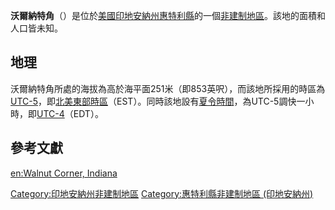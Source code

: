{{noteTA
|G1=USState
|G2=地名
|G3=Unit
}}
{{Infobox settlement
|official_name            = 沃爾納特角
|native_name = Walnut Corner
|settlement_type          = [[非建制地區|非建制地區]]
|image_skyline            = 
|imagesize                = 
|image_map                = 
|mapsize                  = 
|pushpin_map              = USA Indiana
|pushpin_label            = 沃爾納特角
|pushpin_label_position   = top
|pushpin_map_caption      = 沃爾納特角在印地安納州的位置
|subdivision_type         = [[世界政區索引|國家]]
|subdivision_type1        = [[美国州份|州份]]
|subdivision_type2        = [[印地安納州行政区划|縣]]
|subdivision_name         = [[美国|美国]]
|subdivision_name1        = [[印地安納州|印地安納州]]
|subdivision_name2        = [[惠特利縣_(印地安納州)|惠特利縣]]
|elevation_ft             = 853
|elevation_m              = 251
|area_total_km2           = 
|area_total_sq_mi         = 
|area_land_km2            = 
|area_land_sq_mi          = 
|area_water_km2           = 
|area_water_sq_mi         = 
|population_as_of         = 2010
|population_footnotes     = 
|population_total         = 
|population_metro         = 
|population_density_km2   = auto
|population_density_sq_mi = auto
|timezone                 = [[北美东部时区|北美东部时区]]
|utc_offset               = -5
|coordinates              = {{coord|41|07|57|N|85|29|45|W|display=inline,title}}
| coor_pinpoint           = 
| coordinates_footnotes   = 
|timezone_DST             = EDT
|utc_offset_DST           = -4
|postal_code_type         = [[美國郵區編號|郵區編號]]
|postal_code              = 46725
|area_code                = {{link-en|电话区号260|Area code 260|260}}
|blank_name = [[地名信息系统|GNIS ID]]
|blank_info = 445408<ref name="GNIS">{{cite gnis|445408|Walnut Corner}}</ref>
}}
'''沃爾納特角'''（{{lang-en|Walnut Corner}}）是位於[[美國|美國]][[印地安納州|印地安納州]][[惠特利縣_(印地安納州)|惠特利縣]]的一個[[非建制地區|非建制地區]]。該地的面積和人口皆未知。

== 地理 ==
沃爾納特角所處的海拔為高於海平面251米（即853英呎），而該地所採用的時區為[[UTC-5|UTC-5]]，即[[北美東部時區|北美東部時區]]（EST）。同時該地設有[[夏令時間|夏令時間]]，為UTC-5調快一小時，即[[UTC-4|UTC-4]]（EDT）。

== 參考文獻 ==
{{reflist}}

{{惠特利縣 (印地安納州)}}

{{DEFAULTSORT:Walnut Corner}}
[[Category:印地安納州非建制地區|Category:印地安納州非建制地區]]
[[Category:惠特利縣非建制地區_(印地安納州)|Category:惠特利縣非建制地區 (印地安納州)]]

{{Indiana-geo-stub}}

[[en:Walnut_Corner,_Indiana|en:Walnut Corner, Indiana]]